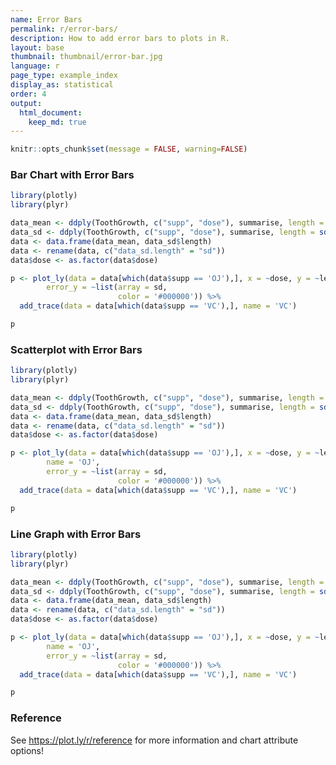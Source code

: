 ```yaml
---
name: Error Bars
permalink: r/error-bars/
description: How to add error bars to plots in R.
layout: base
thumbnail: thumbnail/error-bar.jpg
language: r
page_type: example_index
display_as: statistical
order: 4
output:
  html_document:
    keep_md: true
---
```


```r
knitr::opts_chunk$set(message = FALSE, warning=FALSE)
```
### Bar Chart with Error Bars

```r
library(plotly)
library(plyr)

data_mean <- ddply(ToothGrowth, c("supp", "dose"), summarise, length = mean(len))
data_sd <- ddply(ToothGrowth, c("supp", "dose"), summarise, length = sd(len))
data <- data.frame(data_mean, data_sd$length)
data <- rename(data, c("data_sd.length" = "sd"))
data$dose <- as.factor(data$dose)

p <- plot_ly(data = data[which(data$supp == 'OJ'),], x = ~dose, y = ~length, type = 'bar', name = 'OJ',
        error_y = ~list(array = sd,
                        color = '#000000')) %>%
  add_trace(data = data[which(data$supp == 'VC'),], name = 'VC')

p
```

### Scatterplot with Error Bars

```r
library(plotly)
library(plyr)

data_mean <- ddply(ToothGrowth, c("supp", "dose"), summarise, length = mean(len))
data_sd <- ddply(ToothGrowth, c("supp", "dose"), summarise, length = sd(len))
data <- data.frame(data_mean, data_sd$length)
data <- rename(data, c("data_sd.length" = "sd"))
data$dose <- as.factor(data$dose)

p <- plot_ly(data = data[which(data$supp == 'OJ'),], x = ~dose, y = ~length, type = 'scatter', mode = 'markers',
        name = 'OJ',
        error_y = ~list(array = sd,
                        color = '#000000')) %>%
  add_trace(data = data[which(data$supp == 'VC'),], name = 'VC')

p
```

### Line Graph with Error Bars

```r
library(plotly)
library(plyr)

data_mean <- ddply(ToothGrowth, c("supp", "dose"), summarise, length = mean(len))
data_sd <- ddply(ToothGrowth, c("supp", "dose"), summarise, length = sd(len))
data <- data.frame(data_mean, data_sd$length)
data <- rename(data, c("data_sd.length" = "sd"))
data$dose <- as.factor(data$dose)

p <- plot_ly(data = data[which(data$supp == 'OJ'),], x = ~dose, y = ~length, type = 'scatter', mode = 'lines+markers',
        name = 'OJ',
        error_y = ~list(array = sd,
                        color = '#000000')) %>%
  add_trace(data = data[which(data$supp == 'VC'),], name = 'VC')

p
```

### Reference

See [https://plot.ly/r/reference](https://plot.ly/r/reference) for more information and chart attribute options!

